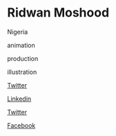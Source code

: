 # Ridwan Moshood

<Location>

Nigeria

</Location>



<Skills>

animation

production

illustration

</Skills>

<Personal>

[Twitter](https://twitter.com/moshoodshades)

[Linkedin](https://www.linkedin.com/in/ridwan-moshood-9a03b112b/)

</Personal>

<Business>

[Twitter](https://twitter.com/toonup_ng)

[Facebook](https://www.facebook.com/toonupanimations/)

</Business>


